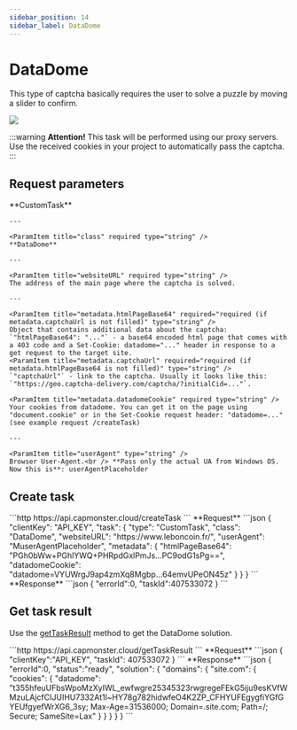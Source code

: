 ```yaml
---
sidebar_position: 14
sidebar_label: DataDome
---
```



# DataDome

This type of captcha basically requires the user to solve a puzzle by moving a slider to confirm. 

![](datadome.png)

:::warning **Attention!**
This task will be performed using our proxy servers. Use the received cookies in your project to automatically pass the captcha.
:::


## Request parameters
<TabItem value="proxyless" label="RecaptchaV2EnterpriseTaskProxyless (without proxy)" default className="bordered-panel">
    <ParamItem title="type" required type="string" />
    **CustomTask**

    ---

    <ParamItem title="class" required type="string" />
    **DataDome**

    ---

    <ParamItem title="websiteURL" required type="string" />
    The address of the main page where the captcha is solved.

    ---

    <ParamItem title="metadata.htmlPageBase64" required="required (if metadata.captchaUrl is not filled)" type="string" />
    Object that contains additional data about the captcha: `"htmlPageBase64": "..."` - a base64 encoded html page that comes with a 403 code and a Set-Cookie: datadome="..." header in response to a get request to the target site.
    <ParamItem title="metadata.captchaUrl" required="required (if metadata.htmlPageBase64 is not filled)" type="string" />
    `"captchaUrl"` - link to the captcha. Usually it looks like this: `"https://geo.captcha-delivery.com/captcha/?initialCid=..."`.

    <ParamItem title="metadata.datadomeCookie" required type="string" />
    Your cookies from datadome. You can get it on the page using "document.cookie" or in the Set-Cookie request header: "datadome=..." (see example request /createTask)

    ---

    <ParamItem title="userAgent" type="string" />
    Browser User-Agent.<br /> **Pass only the actual UA from Windows OS. Now this is**: userAgentPlaceholder

  </TabItem>

## Create task


<TabItem value="proxyless" label="RecaptchaV2TaskProxyless (without proxy)" default className="method-panel">
<MethodItem>
  ```http
  https://api.capmonster.cloud/createTask
  ```
</MethodItem>
<MethodDescription>
**Request**
```json
{
    "clientKey": "API_KEY",
    "task": {
        "type": "CustomTask",
        "class": "DataDome",
        "websiteURL": "https://www.leboncoin.fr/",
        "userAgent": "MuserAgentPlaceholder",
        "metadata": {
            "htmlPageBase64": "PGh0bWw+PGhlYWQ+PHRpdGxlPmJs...PC9odG1sPg==",
            "datadomeCookie": "datadome=VYUWrgJ9ap4zmXq8Mgbp...64emvUPeON45z"
        }
    }
}
```
**Response**
```json
{
  "errorId":0,
  "taskId":407533072
}
```

</MethodDescription>
</TabItem>

## Get task result
Use the [getTaskResult](../api/methods/get-task-result.md) method to get the DataDome solution.

<TabItem value="proxyless" label="GeeTestTaskProxyless (without proxy)" default className="method-panel-full">
    <MethodItem>
```http
https://api.capmonster.cloud/getTaskResult
```
    </MethodItem>
    <MethodDescription>
**Request**
```json
{
  "clientKey":"API_KEY",
  "taskId": 407533072
}
```
**Response**
```json
{
    "errorId":0,
    "status":"ready",
    "solution": {
        "domains": {
            "site.com": {
                "cookies": {
                    "datadome": "t355hfeuUFbsWpoMzXyIWL_ewfwgre25345323rwgregeFEkG5iju9esKVfWMzuLAjcfCIJUIHU7332At1l~HY78g782hidwfeO4K2ZP_CFHYUFEgygfiYGfGYEUfgyefWrXG6_3sy; Max-Age=31536000; Domain=.site.com; Path=/; Secure; SameSite=Lax"
                }
            }
        }
    }
}
```
  </MethodDescription>
  </TabItem>


